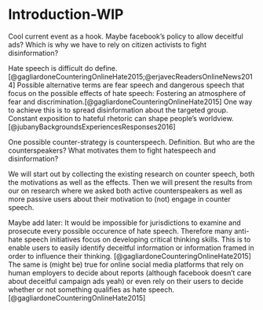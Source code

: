 # Introduction-WIP

Cool current event as a hook. Maybe facebook's policy to allow deceitful ads? Which is why we have to rely on citizen activists to fight disinformation?

Hate speech is difficult do define.[@gagliardoneCounteringOnlineHate2015;@erjavecReadersOnlineNews2014] Possible alternative terms are fear speech and dangerous speech that focus on the possible effects of hate speech: Fostering an atmosphere of fear and discrimination.[@gagliardoneCounteringOnlineHate2015] One way to achieve this is to spread disinformation about the targeted group. Constant exposition to hateful rhetoric can shape people's worldview. [@jubanyBackgroundsExperiencesResponses2016]

One possible counter-strategy is counterspeech. Definition. But who are the counterspeakers? What motivates them to fight hatespeech and disinformation?

We will start out by collecting the existing research on counter speech, both the motivations as well as the effects. Then we will present the results from our on research where we asked both active counterspeakers as well as more passive users about their motivation to (not) engage in counter speech.

Maybe add later: It would be impossible for jurisdictions to examine and prosecute every possible occurence of hate speech. Therefore many anti-hate speech initiatives focus on developing critical thinking skills. This is to enable users to easily identify deceitful information or information framed in order to influence their thinking. [@gagliardoneCounteringOnlineHate2015]
The same is (might be) true for online social media platforms that rely on human employers to decide about reports (although facebook doesn't care about deceitful campaign ads yeah) or even rely on their users to decide whether or not something qualifies as hate speech. [@gagliardoneCounteringOnlineHate2015]
